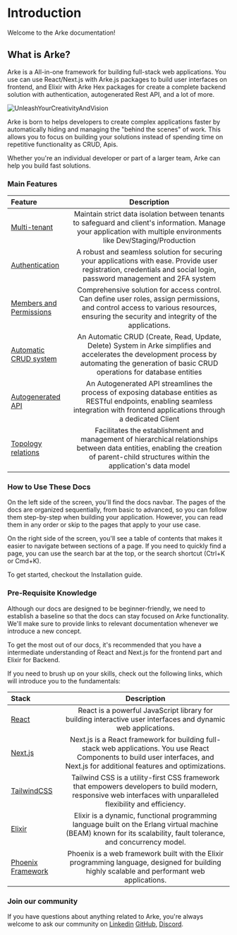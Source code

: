 # Introduction

Welcome to the Arke documentation!

## What is Arke?

Arke is a All-in-one framework for building full-stack web applications.
You use can use React/Next.js with Arke.js packages to build user interfaces on frontend, and Elixir with Arke Hex packages
for create a complete backend solution with authentication, autogenerated Rest API, and a lot of more.

![UnleashYourCreativityAndVision](/unleash_your_creativity_and_vision.png)

Arke is born to helps developers to create complex applications faster by automatically hiding and managing the "behind the scenes" of work.
This allows you to focus on building your solutions instead of spending time on repetitive functionality as CRUD, Apis.

Whether you're an individual developer or part of a larger team, Arke can help you build fast solutions.

### Main Features

| Feature        | Description |
| :------------ | :---------: |
| [Multi-tenant](/docs/multi-tenant)    | Maintain strict data isolation between tenants to safeguard and client's information. Manage your application with multiple environments like Dev/Staging/Production |
| [Authentication](/docs/authentication)  | A robust and seamless solution for securing your applications with ease. Provide user registration, credentials and social login, password management and 2FA system |
| [Members and Permissions](/docs/members-and-permissions) | Comprehensive solution for access control. Can define user roles, assign permissions, and control access to various resources, ensuring the security and integrity of the applications. |
| [Automatic CRUD system](/docs/crud)  | An Automatic CRUD (Create, Read, Update, Delete) System in Arke simplifies and accelerates the development process by automating the generation of basic CRUD operations for database entities |
| [Autogenerated API](/docs/autogenerated-api) | An Autogenerated API streamlines the process of exposing database entities as RESTful endpoints, enabling seamless integration with frontend applications through a dedicated Client |
| [Topology relations](/docs/topology-relations) | Facilitates the establishment and management of hierarchical relationships between data entities, enabling the creation of parent-child structures within the application's data model |

### How to Use These Docs
On the left side of the screen, you'll find the docs navbar. The pages of the docs are organized sequentially, from basic to advanced, so you can follow them step-by-step when building your application. However, you can read them in any order or skip to the pages that apply to your use case.

On the right side of the screen, you'll see a table of contents that makes it easier to navigate between sections of a page. If you need to quickly find a page, you can use the search bar at the top, or the search shortcut (Ctrl+K or Cmd+K).

To get started, checkout the Installation guide.

### Pre-Requisite Knowledge

Although our docs are designed to be beginner-friendly, we need to establish a baseline so that the docs can stay focused on Arke functionality.
We'll make sure to provide links to relevant documentation whenever we introduce a new concept.

To get the most out of our docs, it's recommended that you have a intermediate understanding of React and Next.js for the frontend part and Elixir for Backend.

If you need to brush up on your skills, check out the following links, which will introduce you to the fundamentals:

| Stack        | Description |
| :------------ | :---------: |
| [React](https://react.dev/learn) | React is a powerful JavaScript library for building interactive user interfaces and dynamic web applications.  |
| [Next.js](https://nextjs.org/docs)    | Next.js is a React framework for building full-stack web applications. You use React Components to build user interfaces, and Next.js for additional features and optimizations. |
| [TailwindCSS](https://tailwindcss.com/docs) | Tailwind CSS is a utility-first CSS framework that empowers developers to build modern, responsive web interfaces with unparalleled flexibility and efficiency. |
| [Elixir](https://hexdocs.pm/elixir/introduction.html)  | Elixir is a dynamic, functional programming language built on the Erlang virtual machine (BEAM) known for its scalability, fault tolerance, and concurrency model. |
| [Phoenix Framework](https://hexdocs.pm/phoenix/Phoenix.html)  | Phoenix is a web framework built with the Elixir programming language, designed for building highly scalable and performant web applications. |

### Join our community

If you have questions about anything related to Arke, you're always welcome to ask our community on [Linkedin](https://www.linkedin.com/company/arkehub/)
[GitHub](https://github.com/arkemishub), [Discord](https://discord.gg/947C6JArtM).
